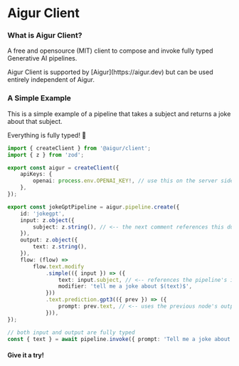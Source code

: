 
# Aigur Client

### What is Aigur Client?

A free and opensource (MIT) client to compose and invoke fully typed Generative AI pipelines.

<Callout>
	Aigur Client is supported by [Aigur](https://aigur.dev) but can be used entirely independent of
	Aigur.
</Callout>

### A Simple Example

This is a simple example of a pipeline that takes a subject and returns a joke about that subject.

Everything is fully typed! 🎉

```ts
import { createClient } from '@aigur/client';
import { z } from 'zod';

export const aigur = createClient({
	apiKeys: {
		openai: process.env.OPENAI_KEY!, // use this on the server side to avoid exposing your key
	},
});

export const jokeGptPipeline = aigur.pipeline.create({
	id: 'jokegpt',
	input: z.object({
		subject: z.string(), // <-- the next comment references this dude right here
	}),
	output: z.object({
		text: z.string(),
	}),
	flow: (flow) =>
		flow.text.modify
			.simple(({ input }) => ({
				text: input.subject, // <-- references the pipeline's input (look at the comment above)
				modifier: 'tell me a joke about $(text)$',
			}))
			.text.prediction.gpt3(({ prev }) => ({
				prompt: prev.text, // <-- uses the previous node's output "text" property
			})),
});

// both input and output are fully typed
const { text } = await pipeline.invoke({ prompt: 'Tell me a joke about a car' });
```
#### Give it a try!
<JokeForm />
